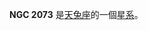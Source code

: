 {{NGCInfoBox|NGCID=NGC 2073|發現者=弗里德里希·威廉·赫歇爾|發現日期=1784年11月20日|其他編號=ESO 554-31,MCG -4-14-24|曆元=J2000.0|赤經=5時45分53.8秒
|赤緯=-21°59'57"|星座=天兔座|星體=星系|星等=12.4|表面亮度=13.3|藍等=13.4}}

'''NGC 2073''' 是[[天兔座|天兔座]]的一個[[星系|星系]]。

{{NGCReference|2073}}

{{Catalogs|NGC=2073}}

{{星系小作品}}